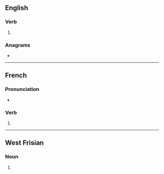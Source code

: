 {{also|breaké}}
==English==

===Verb===
{{head|en|verb}}

# {{obsolete spelling of|en|break}}

===Anagrams===
* {{anagrams|en|a=abeekr|beaker|e-brake|rebake}}

----

==French==

===Pronunciation===
* {{homophones|fr|breakent|breakes}}

===Verb===
{{head|fr|verb form}}

# {{inflection of|fr|breaker||1//3|s|pres|ind//sub|;|2|s|imp}}

----

==West Frisian==

===Noun===
{{fy-noun-dim}}

# {{diminutive of|fy|brea|nocat=1}}
